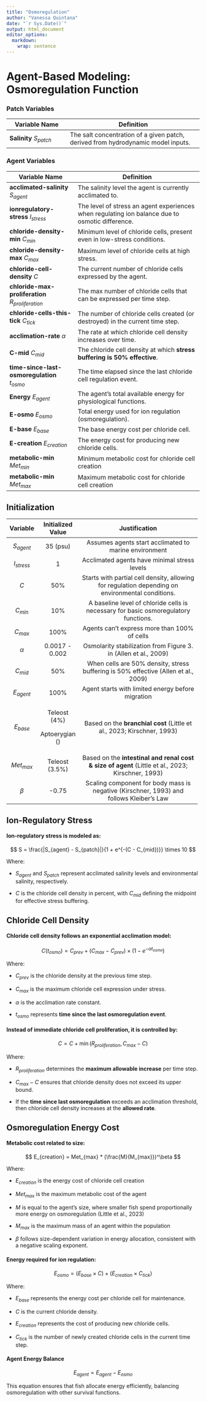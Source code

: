 ```yaml
---
title: "Osmoregulation"
author: "Vanessa Quintana"
date: "`r Sys.Date()`"
output: html_document
editor_options: 
  markdown: 
    wrap: sentence
---
```


# Agent-Based Modeling: Osmoregulation Function

### Patch Variables

+-------------------------------------+----------------------------------------------------------------------------------+
| Variable Name                       | Definition                                                                       |
+=====================================+==================================================================================+
| **Salinity** $S_{patch}$            | The salt concentration of a given patch, derived from hydrodynamic model inputs. |
+-------------------------------------+----------------------------------------------------------------------------------+

### Agent Variables

+----------------------------------------------------+-------------------------------------------------------------------------------------------------+
| Variable Name                                      | Definition                                                                                      |
+====================================================+=================================================================================================+
| **acclimated-salinity** $S_{agent}$                | The salinity level the agent is currently acclimated to.                                        |
+----------------------------------------------------+-------------------------------------------------------------------------------------------------+
| **ionregulatory-stress** $I_{stress}$              | The level of stress an agent experiences when regulating ion balance due to osmotic difference. |
+----------------------------------------------------+-------------------------------------------------------------------------------------------------+
| **chloride-density-min** $C_{min}$                 | Minimum level of chloride cells, present even in low-stress conditions.                         |
+----------------------------------------------------+-------------------------------------------------------------------------------------------------+
| **chloride-density-max** $C_{max}$                 | Maximum level of chloride cells at high stress.                                                 |
+----------------------------------------------------+-------------------------------------------------------------------------------------------------+
| **chloride-cell-density** $C$                      | The current number of chloride cells expressed by the agent.                                    |
+----------------------------------------------------+-------------------------------------------------------------------------------------------------+
| **chloride-max-proliferation** $R_{proliferation}$ | The max number of chloride cells that can be expressed per time step.                           |
+----------------------------------------------------+-------------------------------------------------------------------------------------------------+
| **chloride-cells-this-tick** $C_{tick}$            | The number of chloride cells created (or destroyed) in the current time step.                   |
+----------------------------------------------------+-------------------------------------------------------------------------------------------------+
| **acclimation-rate** $\alpha$                      | The rate at which chloride cell density increases over time.                                    |
+----------------------------------------------------+-------------------------------------------------------------------------------------------------+
| **C-mid** $C_{mid}$                                | The chloride cell density at which **stress buffering is 50% effective**.                       |
+----------------------------------------------------+-------------------------------------------------------------------------------------------------+
| **time-since-last-osmoregulation** $t_{osmo}$      | The time elapsed since the last chloride cell regulation event.                                 |
+----------------------------------------------------+-------------------------------------------------------------------------------------------------+
| **Energy** $E_{agent}$                             | The agent’s total available energy for physiological functions.                                 |
+----------------------------------------------------+-------------------------------------------------------------------------------------------------+
| **E-osmo** $E_{osmo}$                              | Total energy used for ion regulation (osmoregulation).                                          |
+----------------------------------------------------+-------------------------------------------------------------------------------------------------+
| **E-base** $E_{base}$                              | The base energy cost per chloride cell.                                                         |
+----------------------------------------------------+-------------------------------------------------------------------------------------------------+
| **E-creation** $E_{creation}$                      | The energy cost for producing new chloride cells.                                               |
+----------------------------------------------------+-------------------------------------------------------------------------------------------------+
| **metabolic-min** $Met_{min}$                      | Minimum metabolic cost for chloride cell creation                                               |
+----------------------------------------------------+-------------------------------------------------------------------------------------------------+
| **metabolic-min** $Met_{max}$                      | Maximum metabolic cost for chloride cell creation                                               |
+----------------------------------------------------+-------------------------------------------------------------------------------------------------+

## Initialization

+--------------+-------------------+---------------------------------------------------------------------------------------------------+
| Variable     | Initialized Value | Justification                                                                                     |
+:============:+:=================:+:=================================================================================================:+
| $S_{agent}$  | 35 (psu)          | Assumes agents start acclimated to marine environment                                             |
+--------------+-------------------+---------------------------------------------------------------------------------------------------+
| $I_{stress}$ | 1                 | Acclimated agents have minimal stress levels                                                      |
+--------------+-------------------+---------------------------------------------------------------------------------------------------+
| $C$          | 50%               | Starts with partial cell density, allowing for regulation depending on environmental conditions.  |
+--------------+-------------------+---------------------------------------------------------------------------------------------------+
| $C_{min}$    | 10%               | A baseline level of chloride cells is necessary for basic osmoregulatory functions.               |
+--------------+-------------------+---------------------------------------------------------------------------------------------------+
| $C_{max}$    | 100%              | Agents can't express more than 100% of cells                                                      |
+--------------+-------------------+---------------------------------------------------------------------------------------------------+
| $\alpha$     | 0.0017 - 0.002    | Osmolarity stabilization from Figure 3. in (Allen et al., 2009)                                   |
+--------------+-------------------+---------------------------------------------------------------------------------------------------+
| $C_{mid}$    | 50%               | When cells are 50% density, stress buffering is 50% effective (Allen et al., 2009)                |
+--------------+-------------------+---------------------------------------------------------------------------------------------------+
| $E_{agent}$  | 100%              | Agent starts with limited energy before migration                                                 |
+--------------+-------------------+---------------------------------------------------------------------------------------------------+
| $E_{base}$   | Teleost (4%)      | Based on the **branchial cost** (Little et al., 2023; Kirschner, 1993)                            |
|              |                   |                                                                                                   |
|              | Aptoerygian ()    |                                                                                                   |
+--------------+-------------------+---------------------------------------------------------------------------------------------------+
| $Met_{max}$  | Teleost (3.5%)    | Based on the **intestinal and renal cost & size of agent** (Little et al., 2023; Kirschner, 1993) |
+--------------+-------------------+---------------------------------------------------------------------------------------------------+
| $\beta$      | -0.75             | Scaling component for body mass is negative (Kirschner, 1993) and follows Kleiber’s Law           |
+--------------+-------------------+---------------------------------------------------------------------------------------------------+

## Ion-Regulatory Stress

#### Ion-regulatory stress is modeled as:

$$
S = \frac{|S_{agent} - S_{patch}|}{1 + e^{-(C - C_{mid})}} \times 10
$$

Where:

-   $S_{agent}$ and $S_{patch}$ represent acclimated salinity levels and environmental salinity, respectively.

-   $C$ is the chloride cell density in percent, with $C_{mid}$ defining the midpoint for effective stress buffering.

## Chloride Cell Density

#### Chloride cell density follows an **exponential acclimation model**:

$$
C(t_{osmo}) = C_{prev} + (C_{max} - C_{prev}) \times (1 - e^{-\alpha t_{osmo}})
$$

Where:

-   $C_{prev}$ is the chloride density at the previous time step.

-   $C_{max}$ is the maximum chloride cell expression under stress.

-   $\alpha$ is the acclimation rate constant.

-   $t_{osmo}$ represents **time since the last osmoregulation event**.

#### Instead of immediate chloride cell proliferation, it is controlled by:

$$
C = C + \min(R_{proliferation}, C_{max} - C)
$$

Where:

-   $R_{proliferation}$ determines the **maximum allowable increase** per time step.

-   $C_{max} - C$ ensures that chloride density does not exceed its upper bound.

-   If the **time since last osmoregulation** exceeds an acclimation threshold, then chloride cell density increases at the **allowed rate**.

## Osmoregulation Energy Cost

#### Metabolic cost related to size:

$$
E_{creation} = Met_{max} * (\frac{M}{M_{max}})^\beta
$$

Where:

-   $E_{creation}$ is the energy cost of chloride cell creation

-   $Met_{max}$ is the maximum metabolic cost of the agent

-   $M$ is equal to the agent's size, where smaller fish spend proportionally more energy on osmoregulation (Little et al., 2023)

-   $M_{max}$ is the maximum mass of an agent within the population

-   $\beta$ follows size-dependent variation in energy allocation, consistent with a negative scaling exponent.

#### Energy required for ion regulation:

$$
E_{osmo} = (E_{base} \times C) + (E_{creation} \times C_{tick})
$$

Where:

-   $E_{base}$ represents the energy cost per chloride cell for maintenance.

-   $C$ is the current chloride density.

-   $E_{creation}$ represents the cost of producing new chloride cells.

-   $C_{tick}$ is the number of newly created chloride cells in the current time step.

#### Agent Energy Balance

$$
E_{agent} = E_{agent} - E_{osmo}
$$

This equation ensures that fish allocate energy efficiently, balancing osmoregulation with other survival functions.
